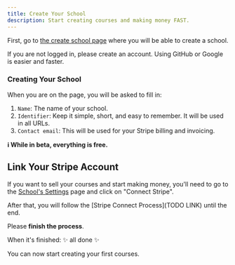 ```yaml
---
title: Create Your School
description: Start creating courses and making money FAST.
---
```


First, go to [the create school page](https://codeline.app/schools/start) where you will be able to create a school.

If you are not logged in, please create an account. Using GitHub or Google is easier and faster.

### Creating Your School

When you are on the page, you will be asked to fill in:

1. `Name`: The name of your school.
2. `Identifier`: Keep it simple, short, and easy to remember. It will be used in all URLs.
3. `Contact email`: This will be used for your Stripe billing and invoicing.

**ℹ️ While in beta, everything is free.**

## Link Your Stripe Account

If you want to sell your courses and start making money, you'll need to go to the [School's Settings](http://localhost:3000/admin/schools) page and click on "Connect Stripe".

After that, you will follow the [Stripe Connect Process](TODO LINK) until the end.

Please **finish the process**.

When it's finished: ✨ all done ✨

You can now start creating your first courses.

<Card title="Start creating a course" href="/get-started/courses" />
